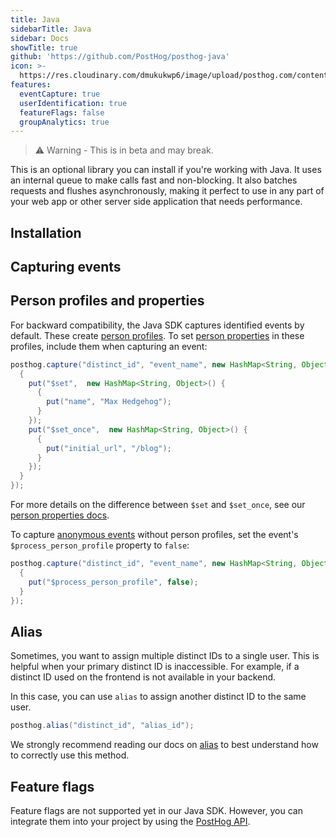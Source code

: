 ```yaml
---
title: Java
sidebarTitle: Java
sidebar: Docs
showTitle: true
github: 'https://github.com/PostHog/posthog-java'
icon: >-
  https://res.cloudinary.com/dmukukwp6/image/upload/posthog.com/contents/images/docs/integrate/java.svg
features:
  eventCapture: true
  userIdentification: true
  featureFlags: false
  groupAnalytics: true
---
```


<blockquote class="warning-note">
    ⚠️  Warning - This is in beta and may break.
</blockquote>

This is an optional library you can install if you're working with Java. It uses an internal queue to make calls fast and non-blocking. It also batches requests and flushes asynchronously, making it perfect to use in any part of your web app or other server side application that needs performance.

## Installation


<JavaInstall />


## Capturing events


<JavaSendEvents />

## Person profiles and properties

For backward compatibility, the Java SDK captures identified events by default. These create [person profiles](/docs/data/persons). To set [person properties](/docs/data/user-properties) in these profiles, include them when capturing an event:

```java
posthog.capture("distinct_id", "event_name", new HashMap<String, Object>() {
  {
    put("$set",  new HashMap<String, Object>() {       
      {
        put("name", "Max Hedgehog");
      }
    });
    put("$set_once",  new HashMap<String, Object>() {
      {
        put("initial_url", "/blog");
      }
    });
  }
});
```

For more details on the difference between `$set` and `$set_once`, see our [person properties docs](/docs/data/user-properties#what-is-the-difference-between-set-and-set_once).

To capture [anonymous events](/docs/data/anonymous-vs-identified-events) without person profiles, set the event's `$process_person_profile` property to `false`:

```java
posthog.capture("distinct_id", "event_name", new HashMap<String, Object>() {
  {
    put("$process_person_profile", false);
  }
});
```

## Alias

Sometimes, you want to assign multiple distinct IDs to a single user. This is helpful when your primary distinct ID is inaccessible. For example, if a distinct ID used on the frontend is not available in your backend. 

In this case, you can use `alias` to assign another distinct ID to the same user.

```java
posthog.alias("distinct_id", "alias_id");
```

We strongly recommend reading our docs on [alias](/docs/data/identify#alias-assigning-multiple-distinct-ids-to-the-same-user) to best understand how to correctly use this method.

## Feature flags


<FeatureFlagsLibsIntro />

Feature flags are not supported yet in our Java SDK. However, you can integrate them into your project by using the [PostHog API](/docs/feature-flags/adding-feature-flag-code?tab=api).

